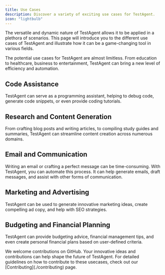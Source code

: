 ```yaml
---
title: Use Cases
description: Discover a variety of exciting use cases for TestAgent.
icon: "lightbulb"
---
```


The versatile and dynamic nature of TestAgent allows it to be applied in a plethora of scenarios. This page will introduce you to the different use cases of TestAgent and illustrate how it can be a game-changing tool in various fields.

<Info>
  The potential use cases for TestAgent are almost limitless. From education to
  healthcare, business to entertainment, TestAgent can bring a new level of
  efficiency and automation.
</Info>

## Code Assistance

TestAgent can serve as a programming assistant, helping to debug code, generate code snippets, or even provide coding tutorials.

## Research and Content Generation

From crafting blog posts and writing articles, to compiling study guides and summaries, TestAgent can streamline content creation across numerous domains.

## Email and Communication

Writing an email or crafting a perfect message can be time-consuming. With TestAgent, you can automate this process. It can help generate emails, draft messages, and assist with other forms of communication.

## Marketing and Advertising

TestAgent can be used to generate innovative marketing ideas, create compelling ad copy, and help with SEO strategies.

## Budgeting and Financial Planning

TestAgent can provide budgeting advice, financial management tips, and even create personal financial plans based on user-defined criteria.

<CardGroup cols={1}>
  <Card
    title="Contribute on GitHub"
    icon="github"
    href="https://github.com/caelumai/TestAgent"
  >
    We welcome contributions on GitHub. Your innovative ideas and contributions
    can help shape the future of TestAgent.
  </Card>
</CardGroup>

<Note>
  For detailed guidelines on how to contribute to these usecases, check out our
  [Contributing](./contributing) page.
</Note>
